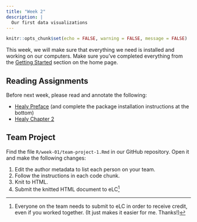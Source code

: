 ```yaml
---
title: "Week 2"
description: |
  Our first data visualizations
---
```


```r
knitr::opts_chunk$set(echo = FALSE, warning = FALSE, message = FALSE)
```

This week, we will make sure that everything we need is installed and working on our computers. Make sure you've completed everything from the [Getting Started](index.html#getting-started) section on the home page.

## Reading Assignments

Before next week, please read and annotate the following:

- [Healy Preface](https://socviz.co/index.html#preface) (and complete the package installation instructions at the bottom)
- [Healy Chapter 2](https://socviz.co/gettingstarted.html#gettingstarted)

## Team Project

Find the file `R/week-01/team-project-1.Rmd` in our GitHub repository. Open it and make the following changes:

1. Edit the author metadata to list each person on your team.
2. Follow the instructions in each code chunk.
3. Knit to HTML.
4. Submit the knitted HTML document to eLC[^1] 

[^1]: Everyone on the team needs to submit to eLC in order to receive credit, even if you worked together. (It just makes it easier for me. Thanks!)